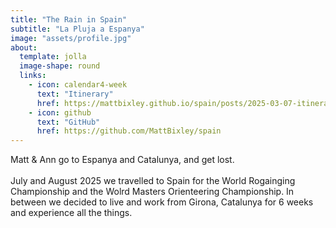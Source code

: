 ```yaml
---
title: "The Rain in Spain"
subtitle: "La Pluja a Espanya"
image: "assets/profile.jpg"
about:
  template: jolla
  image-shape: round
  links:
    - icon: calendar4-week
      text: "Itinerary"
      href: https://mattbixley.github.io/spain/posts/2025-03-07-itinerary/index.html
    - icon: github
      text: "GitHub"
      href: https://github.com/MattBixley/spain
---
```


Matt & Ann go to Espanya and Catalunya, and get lost.\
\
July and August 2025 we travelled to Spain for the World Rogainging Championship and the Wolrd Masters Orienteering Championship. In between we decided to live and work from Girona, Catalunya for 6 weeks and experience all the things.
